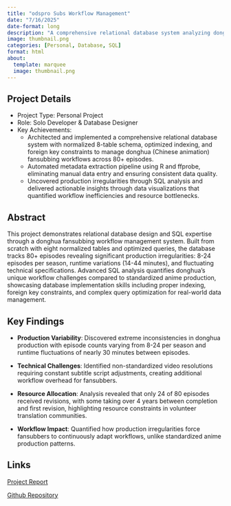 ---
title: "odspro Subs Workflow Management"
date: "7/16/2025"
date-format: long
description: "A comprehensive relational database system analyzing donghua fansubbing workflows, revealing significant production irregularities and translation challenges"
image: thumbnail.png
categories: [Personal, Database, SQL]
format: html
about:
  template: marquee
  image: thumbnail.png
---

## Project Details

  - Project Type: Personal Project
  - Role: Solo Developer & Database Designer
  - Key Achievements:
    - Architected and implemented a comprehensive relational database system with normalized 8-table schema, optimized indexing, and foreign key constraints to manage donghua (Chinese animation) fansubbing workflows across 80+ episodes.
    - Automated metadata extraction pipeline using R and ffprobe, eliminating manual data entry and ensuring consistent data quality.
    - Uncovered production irregularities through SQL analysis and delivered actionable insights through data visualizations that quantified workflow inefficiencies and resource bottlenecks.

## Abstract

This project demonstrates relational database design and SQL expertise through a donghua fansubbing workflow management system. Built from scratch with eight normalized tables and optimized queries, the database tracks 80+ episodes revealing significant production irregularities: 8-24 episodes per season, runtime variations (14-44 minutes), and fluctuating technical specifications. Advanced SQL analysis quantifies donghua's unique workflow challenges compared to standardized anime production, showcasing database implementation skills including proper indexing, foreign key constraints, and complex query optimization for real-world data management.

## Key Findings

- **Production Variability**: Discovered extreme inconsistencies in donghua production with episode counts varying from 8-24 per season and runtime fluctuations of nearly 30 minutes between episodes.

- **Technical Challenges**: Identified non-standardized video resolutions requiring constant subtitle script adjustments, creating additional workflow overhead for fansubbers.

- **Resource Allocation**: Analysis revealed that only 24 of 80 episodes received revisions, with some taking over 4 years between completion and first revision, highlighting resource constraints in volunteer translation communities.

- **Workflow Impact**: Quantified how production irregularities force fansubbers to continuously adapt workflows, unlike standardized anime production patterns.

## Links

[Project Report](fansub_demo.pdf)

[Github Repository](https://github.com/odspro-ucla/fansub-workflow-db)
